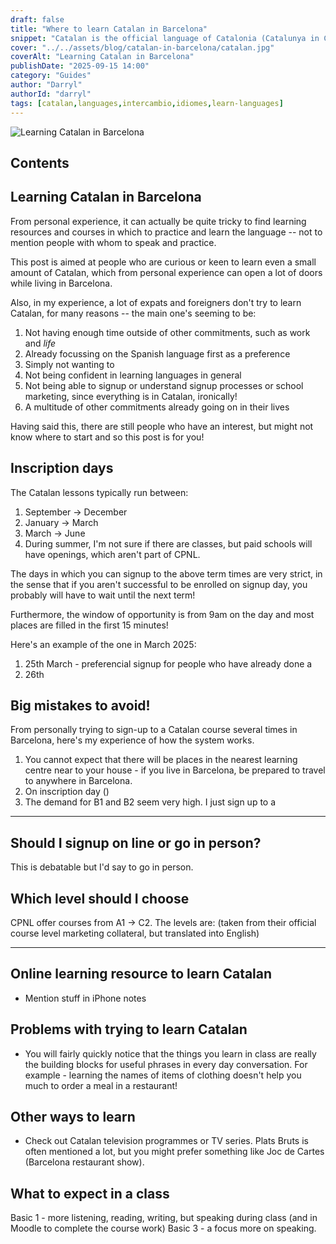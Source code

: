 ```yaml
---
draft: false
title: "Where to learn Catalan in Barcelona"
snippet: "Catalan is the official language of Catalonia (Catalunya in Catalan) so it's no surprise that you will at some point hear it in Barcelona."
cover: "../../assets/blog/catalan-in-barcelona/catalan.jpg"
coverAlt: "Learning Catalan in Barcelona"
publishDate: "2025-09-15 14:00"
category: "Guides"
author: "Darryl"
authorId: "darryl"
tags: [catalan,languages,intercambio,idiomes,learn-languages]
---
```


![Learning Catalan in Barcelona](../../assets/blog/catalan-in-barcelona/catalan.jpg)

## Contents

## Learning Catalan in Barcelona

From personal experience, it can actually be quite tricky to find learning resources and courses in which to practice and learn the language -- not to mention people with whom to speak and practice.

This post is aimed at people who are curious or keen to learn even a small amount of Catalan, which from personal experience can open a lot of doors while living in Barcelona.

Also, in my experience, a lot of expats and foreigners don't try to learn Catalan, for many reasons -- the main one's seeming to be:

1. Not having enough time outside of other commitments, such as work and _life_
2. Already focussing on the Spanish language first as a preference
3. Simply not wanting to
4. Not being confident in learning languages in general
5. Not being able to signup or understand signup processes or school marketing, since everything is in Catalan, ironically!
6. A multitude of other commitments already going on in their lives

Having said this, there are still people who have an interest, but might not know where to start and so this post is for you!

## Inscription days

The Catalan lessons typically run between:
1. September -> December
2. January -> March
3. March -> June
4. During summer, I'm not sure if there are classes, but paid schools will have openings, which aren't part of CPNL.

The days in which you can signup to the above term times are very strict, in the sense that if you aren't successful to be enrolled on signup day, you probably will have to wait until the next term!

Furthermore, the window of opportunity is from 9am on the day and most places are filled in the first 15 minutes!



Here's an example of the one in March 2025:

1. 25th March - preferencial signup for people who have already done a 
2. 26th
## Big mistakes to avoid!

From personally trying to sign-up to a Catalan course several times in Barcelona, here's my experience of how the system works.

1. You cannot expect that there will be places in the nearest learning centre near to your house - if you live in Barcelona, be prepared to travel to anywhere in Barcelona.
2. On inscription day ()
2. The demand for B1 and B2 seem very high. I just sign up to a

---
## Should I signup on line or go in person?

This is debatable but I'd say to go in person.


## Which level should I choose

CPNL offer courses from A1 -> C2. The levels are: (taken from their official course level marketing collateral, but translated into English)


---
## Online learning resource to learn Catalan


- Mention stuff in iPhone notes


## Problems with trying to learn Catalan

- You will fairly quickly notice that the things you learn in class are really the building blocks for useful phrases in every day conversation. For example - learning the names of items of clothing doesn't help you much to order a meal in a restaurant!


## Other ways to learn

- Check out Catalan television programmes or TV series. Plats Bruts is often mentioned a lot, but you might prefer something like Joc de Cartes (Barcelona restaurant show).

## What to expect in a class

Basic 1 - more listening, reading, writing, but speaking during class (and in Moodle to complete the course work)
Basic 3 - a focus more on speaking.